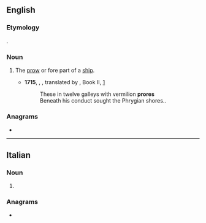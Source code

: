 ==English==

===Etymology===
{{etyl|la|en}} {{m|la|prora||prow}}.

===Noun===
{{en-noun}}

# {{lb|en|poetic|obsolete}} The [[prow]] or fore part of a [[ship]].
#* '''1715''', {{w|Homer}}, ''{{w|Iliad}}'', translated by {{w|Alexander Pope}}, Book II, [http://www.gutenberg.org/files/6130/6130-h/6130-h.html]
#*: These in twelve galleys with vermilion '''prores'''
#*: Beneath his conduct sought the Phrygian shores..

===Anagrams===
* {{anagrams|en|Perro|Roper|porer|repro|roper}}

----

==Italian==

===Noun===
{{head|it|noun plural form|g=f}}

# {{plural of|prora|lang=it}}

===Anagrams===
* {{l|it|porre}}